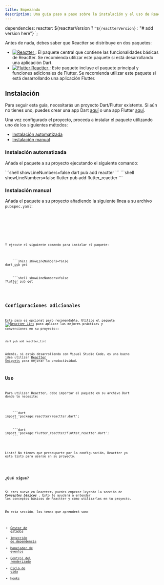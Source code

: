 ```yaml
---
title: Empezando
description: Una guía paso a paso sobre la instalación y el uso de Reactter.
---
```





dependencies:
  reactter: ${reactterVersion ? `^${reactterVersion}` : "# add version here"}
`;

Antes de nada, debes saber que Reactter se distribuye en dos paquetes:

<ul>
  <li>
    <a href="https://pub.dev/packages/reactter" class="inline-block align-middle">
      <img class="min-w-28" src="https://img.shields.io/pub/v/reactter?color=1d7fac&amp;labelColor=29b6f6&amp;label=reactter&amp;logo=dart" alt="Reactter" />
    </a>
    <span>: El paquete central que contiene las funcionalidades básicas de Reactter. Se recomienda utilizar este paquete si está desarrollando una aplicación Dart.</span>
  </li>
  <li>
    <a href="https://pub.dev/packages/flutter_reactter" class="inline-block align-middle">
      <img src="https://img.shields.io/pub/v/flutter_reactter?color=1d7fac&amp;labelColor=29b6f6&amp;label=flutter_reactter&amp;logo=flutter" alt="Flutter Reactter" />
    </a>
    <span>: Este paquete incluye el paquete principal y funciones adicionales de Flutter. Se recomienda utilizar este paquete si está desarrollando una aplicación Flutter.</span>
  </li>
</ul>

<div x-data="{ currentTab: 1}">

## Instalación

Para seguir esta guía, necesitarás un proyecto Dart/Flutter existente.
Si aún no tienes uno, puedes crear una app Dart <a href="https://dart.dev/tutorials/server/get-started" target="_blank">aquí</a> o una app Flutter <a href="https://docs.flutter.dev/get-started/install" target="_blank">aquí</a>.

Una vez configurado el proyecto, proceda a instalar el paquete utilizando uno de los siguientes métodos:

- [Instalación automatizada](#instalación-automatizada)
- [Instalación manual](#instalación-manual)

### Instalación automatizada

Añada el paquete a su proyecto ejecutando el siguiente comando:

<Tabs groupName="project_type">
  <TabItem name="dart" label="Solo Dart" icon="dart">
    ```shell showLineNumbers=false
    dart pub add reactter
    ```
  </TabItem>
  <TabItem name="flutter" label="Con Flutter" icon="flutter">
    ```shell showLineNumbers=false
    flutter pub add flutter_reactter
    ```
  </TabItem>
</Tabs>

### Instalación manual

Añada el paquete a su proyecto añadiendo la siguiente línea a su archivo `pubspec.yaml`:

<Tabs groupName="project_type">
  <TabItem name="dart" label="Solo Dart" icon="dart">
    <Code
      title="pubspec.yaml"
      lang="yaml"
      showLineNumbers={false}
      code={`
dependencies:
  reactter: ${reactterVersion ? `^${reactterVersion}` : "# add version here"}
      `}
    />
  </TabItem>
  <TabItem name="flutter" label="Con Flutter" icon="flutter">
    <Code
      title="pubspec.yaml"
      lang="yaml"
      showLineNumbers={false}
      code={`
dependencies:
  flutter_reactter: ${flutterReactterVersion ? `^${flutterReactterVersion}` : "# add version here"}
      `}
    />
  </TabItem>
</Tabs>

Y ejecute el siguiente comando para instalar el paquete:

<Tabs groupName="project_type">
  <TabItem name="dart" label="Solo Dart" icon="dart">
    ```shell showLineNumbers=false
dart pub get
    ```
  </TabItem>
  <TabItem name="flutter" label="Con Flutter" icon="flutter">
    ```shell showLineNumbers=false
flutter pub get
    ```
  </TabItem>
</Tabs>

## Configuraciones adicionales

Este paso es opcional pero recomendable.
Utilice el paquete <span class="inline-block align-middle">[![Reactter Lint](https://img.shields.io/pub/v/reactter_lint?color=1d7fac&labelColor=29b6f6&label=reactter_lint&logo=dart)](https://pub.dev/packages/reactter_lint)</span> para aplicar las mejores prácticas y convenciones en su proyecto::

```shell showLineNumbers=false
dart pub add reactter_lint
```

Además, si estás desarrollando con Visual Studio Code, es una buena idea utilizar [Reactter Snippets](https://marketplace.visualstudio.com/items?itemName=CarLeonDev.reacttersnippets) para mejorar la productividad.

## Uso

Para utilizar Reactter, debe importar el paquete en su archivo Dart donde lo necesite:

<Tabs groupName="project_type">
  <TabItem name="dart" label="Solo Dart" icon="dart">
    ```dart
import 'package:reactter/reactter.dart';
    ```
  </TabItem>
  <TabItem name="flutter" label="Con Flutter" icon="flutter">
    ```dart
import 'package:flutter_reactter/flutter_reactter.dart';
    ```
  </TabItem>
</Tabs>

Listo! No tienes que preocuparte por la configuración, Reactter ya esta listo para usarse en su proyecto.

</div>

### ¿Qué sigue?

Si eres nuevo en Reactter, puedes empezar leyendo la sección de _**Conceptos básicos**_ .
Esto te ayudará a entender los conceptos básicos de Reactter y cómo utilizarlos en tu proyecto.

En esta sección, los temas que aprenderá son:

- [Gestor de estados](/reactter/es/core_concepts/state_management)
- [Inyección de dependencia](/reactter/es/core_concepts/dependency_injection)
- [Manejador de eventos](/reactter/es/core_concepts/event_handler)
- [Control del renderizado](/reactter/es/core_concepts/rendering_control)
- [Ciclo de vida](/reactter/es/core_concepts/lifecycle)
- [Hooks](/reactter/es/core_concepts/hooks)

